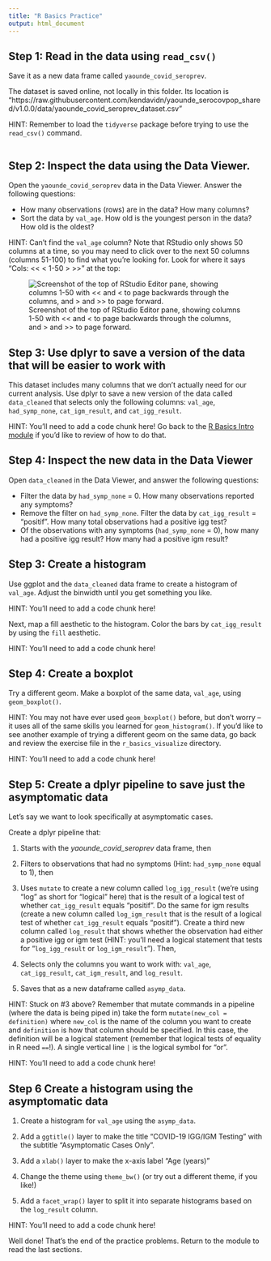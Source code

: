 ```yaml
---
title: "R Basics Practice"
output: html_document
---
```


## Step 1: Read in the data using `read_csv()`

Save it as a new data frame called `yaounde_covid_seroprev`.

The dataset is saved online, not locally in this folder. Its location is "https://raw.githubusercontent.com/kendavidn/yaounde_serocovpop_shared/v1.0.0/data/yaounde_covid_seroprev_dataset.csv"

HINT: Remember to load the `tidyverse` package before trying to use the `read_csv()` command.

```r

```

## Step 2: Inspect the data using the Data Viewer.

Open the `yaounde_covid_seroprev` data in the Data Viewer.
Answer the following questions:

- How many observations (rows) are in the data? How many columns?
- Sort the data by `val_age`. How old is the youngest person in the data? How old is the oldest?

HINT: Can't find the `val_age` column? Note that RStudio only shows 50 columns at a time, so you may need to click over to the next 50 columns (columns 51-100) to find what you're looking for. Look for where it says "Cols: << < 1-50 > >>" at the top:

![Screenshot of the top of RStudio Editor pane, showing columns 1-50 with << and < to page backwards through the columns, and > and >> to page forward.](../media/data_viewer_cols.png)

## Step 3: Use dplyr to save a version of the data that will be easier to work with

This dataset includes many columns that we don't actually need for our current analysis. 
Use dplyr to save a new version of the data called `data_cleaned` that selects only the following columns: `val_age`, `had_symp_none`, `cat_igm_result`, and `cat_igg_result`. 

HINT: You'll need to add a code chunk here! Go back to the [R Basics Intro module](https://liascript.github.io/course/?https://raw.githubusercontent.com/arcus/education_modules/main/r_basics_introduction/r_basics_introduction.md) if you'd like to review of how to do that.

## Step 4: Inspect the new data in the Data Viewer

Open `data_cleaned` in the Data Viewer, and answer the following questions:

- Filter the data by `had_symp_none` = 0. How many observations reported any symptoms?
- Remove the filter on `had_symp_none`. Filter the data by `cat_igg_result` = "positif". How many total observations had a positive igg test?
- Of the observations with any symptoms (`had_symp_none` = 0), how many had a positive igg result? How many had a positive igm result?

## Step 3: Create a histogram

Use ggplot and the `data_cleaned` data frame to create a histogram of `val_age`. Adjust the binwidth until you get something you like.

HINT: You'll need to add a code chunk here! 

Next, map a fill aesthetic to the histogram. Color the bars by `cat_igg_result` by using the `fill` aesthetic.

HINT: You'll need to add a code chunk here! 

## Step 4: Create a boxplot

Try a different geom. Make a boxplot of the same data, `val_age`, using `geom_boxplot()`.

HINT: You may not have ever used `geom_boxplot()` before, but don't worry -- it uses all of the same skills you learned for `geom_histogram()`. If you'd like to see another example of trying a different geom on the same data, go back and review the exercise file in the `r_basics_visualize` directory.

HINT: You'll need to add a code chunk here! 

## Step 5: Create a dplyr pipeline to save just the asymptomatic data

Let's say we want to look specifically at asymptomatic cases.

Create a dplyr pipeline that:

1. Starts with the *yaounde_covid_seroprev* data frame, then

2. Filters to observations that had no symptoms (Hint: `had_symp_none` equal to 1), then

3. Uses `mutate` to create a new column called `log_igg_result` (we're using "log" as short for "logical" here) that is the result of a logical test of whether `cat_igg_result` equals "positif". Do the same for igm results (create a new column called `log_igm_result` that is the result of a logical test of whether `cat_igg_result` equals "positif"). Create a third new column called `log_result` that shows whether the observation had either a positive igg or igm test (HINT: you'll need a logical statement that tests for "`log_igg_result` or `log_igm_result`"). Then,

4. Selects only the columns you want to work with: `val_age`, `cat_igg_result`, `cat_igm_result`, and `log_result`.

5. Saves that as a new dataframe called `asymp_data`.

HINT: Stuck on #3 above? Remember that mutate commands in a pipeline (where the data is being piped in) take the form `mutate(new_col = definition)` where `new_col` is the name of the column you want to create and `definition` is how that column should be specified. In this case, the definition will be a logical statement (remember that logical tests of equality in R need `==`!). A single vertical line `|` is the logical symbol for "or". 

HINT: You'll need to add a code chunk here! 


## Step 6 Create a histogram using the asymptomatic data

1. Create a histogram for `val_age` using the `asymp_data`. 

2. Add a `ggtitle()` layer to make the title "COVID-19 IGG/IGM Testing" with the subtitle "Asymptomatic Cases Only".

3. Add a `xlab()` layer to make the x-axis label "Age (years)"

4. Change the theme using `theme_bw()` (or try out a different theme, if you like!)

5. Add a `facet_wrap()` layer to split it into separate histograms based on the `log_result` column.

HINT: You'll need to add a code chunk here! 

Well done! That's the end of the practice problems. Return to the module to read the last sections. 

